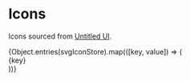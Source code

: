 
<Meta title="foundations/Icons" />

# Icons

Icons sourced from [Untitled UI](https://www.untitledui.com/free-icons).

<div class="sb-iconGrid">
  {Object.entries(svgIconStore).map(([key, value]) => (
    <div class="item">
      <div class="icon" dangerouslySetInnerHTML={{ __html: value }} />
      {key}
    </div>
  ))}
</div>

<style>
  {`
    .sb-iconGrid {
      color-scheme: light;
      columns: 3;
    }

    .sb-iconGrid .item {
      align-items: center;
      color: var(--text-primary);
      display: flex;
      gap: 8px;
      padding-block: 12px;
      padding-inline: 12px;
    }

    .sb-iconGrid .icon {
      display: flex;
      height: 24px;
    }
  `}
</style>
